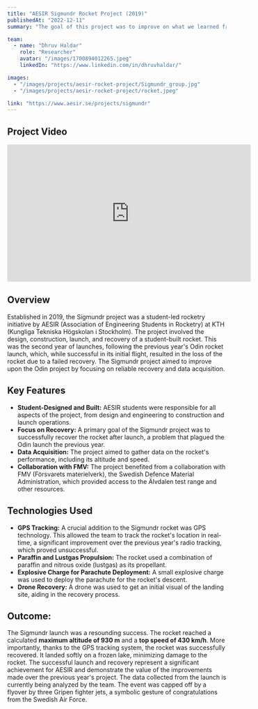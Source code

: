 ```yaml
---
title: "AESIR Sigmundr Rocket Project (2019)"
publishedAt: "2022-12-11"
summary: "The goal of this project was to improve on what we learned from our previous rocket Odin and get one step closer on designing our own hybrid engine from scratch."

team:
  - name: "Dhruv Haldar"
    role: "Researcher"
    avatar: "/images/1700894012265.jpeg"
    linkedIn: "https://www.linkedin.com/in/dhruvhaldar/"

images:
  - "/images/projects/aesir-rocket-project/Sigmundr_group.jpg"
  - "/images/projects/aesir-rocket-project/rocket.jpeg"

link: "https://www.aesir.se/projects/sigmundr"
---
```


## Project Video

<iframe width="560" height="315" src="https://www.youtube.com/embed/dA1eFjMplPU" title="YouTube video player" frameborder="0" allow="accelerometer; autoplay; clipboard-write; encrypted-media; gyroscope; picture-in-picture" allowfullscreen></iframe>

## Overview

Established in 2019, the Sigmundr project was a student-led rocketry initiative by AESIR (Association of Engineering Students in Rocketry) at KTH (Kungliga Tekniska Högskolan i Stockholm).  The project involved the design, construction, launch, and recovery of a student-built rocket.  This was the second year of launches, following the previous year's Odin rocket launch, which, while successful in its initial flight, resulted in the loss of the rocket due to a failed recovery.  The Sigmundr project aimed to improve upon the Odin project by focusing on reliable recovery and data acquisition.

## Key Features

- **Student-Designed and Built:** AESIR students were responsible for all aspects of the project, from design and engineering to construction and launch operations.
- **Focus on Recovery:** A primary goal of the Sigmundr project was to successfully recover the rocket after launch, a problem that plagued the Odin launch the previous year.
- **Data Acquisition:** The project aimed to gather data on the rocket's performance, including its altitude and speed.
- **Collaboration with FMV:** The project benefited from a collaboration with FMV (Försvarets materielverk), the Swedish Defence Material Administration, which provided access to the Älvdalen test range and other resources.

## Technologies Used

- **GPS Tracking:** A crucial addition to the Sigmundr rocket was GPS technology. This allowed the team to track the rocket's location in real-time, a significant improvement over the previous year's radio tracking, which proved unsuccessful.
- **Paraffin and Lustgas Propulsion:** The rocket used a combination of paraffin and nitrous oxide (lustgas) as its propellant.
- **Explosive Charge for Parachute Deployment:** A small explosive charge was used to deploy the parachute for the rocket's descent.
- **Drone Recovery:** A drone was used to get an initial visual of the landing site, aiding in the recovery process.

## Outcome:

The Sigmundr launch was a resounding success.  The rocket reached a calculated **maximum altitude of 930 m** and a **top speed of 430 km/h**.  More importantly, thanks to the GPS tracking system, the rocket was successfully recovered. It landed softly on a frozen lake, minimizing damage to the rocket. The successful launch and recovery represent a significant achievement for AESIR and demonstrate the value of the improvements made over the previous year's project.  The data collected from the launch is currently being analyzed by the team.  The event was capped off by a flyover by three Gripen fighter jets, a symbolic gesture of congratulations from the Swedish Air Force.

